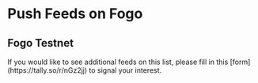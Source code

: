 

# Push Feeds on Fogo

## Fogo Testnet

<Callout type="info" emoji="ℹ️">
  If you would like to see additional feeds on this list, please fill in this
  [form](https://tally.so/r/nGz2jj) to signal your interest.
</Callout>

<SponsoredFeedsTable feeds={fogoTestnet} networkName="Fogo testnet" />
